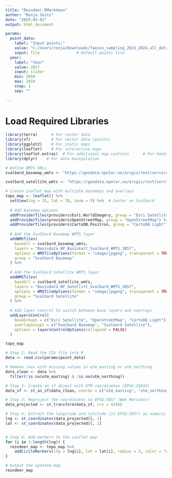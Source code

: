 ```yaml
---
title: "Reindeer_RMarkdown"
author: "Ronja Seitz"
date: "2025-03-03"
output: html_document

params:
  point_data:
    label: "Input points:"
    value: "C:/Users/ronja/Downloads/faeces_sampling_2023_2024_all_data_continuously_updated.csv"
    input: file                # Default points file
  year:
    label: "Year"
    value: 2017
    input: slider
    min: 2010
    max: 2018
    step: 1
    sep: ""
    
---
```


# **Load Required Libraries**
```r
library(terra)      # For raster data
library(sf)         # For vector data (points)
library(ggplot2)    # For static maps
library(leaflet)    # For interactive maps
library(leaflet.extras)  # For additional map controls      # For handling spatial data
library(dplyr)    # For data manipulation
```



```r
# Define WMTS URLs
svalbard_basemap_wmts <- "https://geodata.npolar.no/arcgis/rest/services/Basisdata/NP_Basiskart_Svalbard_WMTS_3857/MapServer/WMTS/tile/1.0.0/Basisdata_NP_Basiskart_Svalbard_WMTS_3857/default/default028mm/{z}/{y}/{x}.jpgpng"

svalbard_satellite_wmts <- "https://geodata.npolar.no/arcgis/rest/services/Basisdata/NP_Satellitt_Svalbard_WMTS_3857/MapServer/WMTS/tile/1.0.0/Basisdata_NP_Satellitt_Svalbard_WMTS_3857/default/default028mm/{z}/{y}/{x}.jpgpng"

# Create Leaflet map with multiple basemaps and overlays
topo_map <- leaflet() %>%
  setView(lng = 15, lat = 78, zoom = 5) %>%  # Center on Svalbard
  
  # Add basemap options
  addProviderTiles(providers$Esri.WorldImagery, group = "Esri Satellite") %>%
  addProviderTiles(providers$OpenStreetMap, group = "OpenStreetMap") %>%
  addProviderTiles(providers$CartoDB.Positron, group = "CartoDB Light") %>%
  
  # Add the Svalbard Basemap WMTS layer
  addWMSTiles(
    baseUrl = svalbard_basemap_wmts,
    layers = "Basisdata_NP_Basiskart_Svalbard_WMTS_3857",
    options = WMSTileOptions(format = "image/jpgpng", transparent = TRUE),
    group = "Svalbard Basemap"
  ) %>%
  
  # Add the Svalbard Satellite WMTS layer
  addWMSTiles(
    baseUrl = svalbard_satellite_wmts,
    layers = "Basisdata_NP_Satellitt_Svalbard_WMTS_3857",
    options = WMSTileOptions(format = "image/jpgpng", transparent = TRUE),
    group = "Svalbard Satellite"
  ) %>%
  
  # Add layer control to switch between base layers and overlays
  addLayersControl(
    baseGroups = c("Esri Satellite", "OpenStreetMap", "CartoDB Light"),
    overlayGroups = c("Svalbard Basemap", "Svalbard Satellite"),
    options = layersControlOptions(collapsed = FALSE)
  )

topo_map

```

```r
# Step 1: Read the CSV file into R
data <- read.csv(params$point_data)

# Remove rows with missing values in utm_easting or utm_northing
data_clean <- data %>%
  filter(!is.na(utm_easting) & !is.na(utm_northing))

# Step 2: Create an sf object with UTM coordinates (EPSG:25833)
data_sf <- st_as_sf(data_clean, coords = c("utm_easting", "utm_northing"), crs = 25833)

# Step 3: Reproject the coordinates to EPSG:3857 (Web Mercator)
data_projected <- st_transform(data_sf, crs = 4326)

# Step 4: Extract the longitude and latitude (in EPSG:3857) as numeric vectors
lng <- st_coordinates(data_projected)[, 1]
lat <- st_coordinates(data_projected)[, 2]


# Step 6: Add markers to the Leaflet map
for (i in 1:length(lng)) {
  reindeer_map <- topo_map %>%
    addCircleMarkers(lng = lng[i], lat = lat[i], radius = 3, color = "white", fill = TRUE, fillColor = "grey", fillOpacity = 0.7, opacity = 1)
}

# Output the updated map
reindeer_map
```
